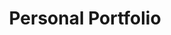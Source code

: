 ---
title: "Personal Portfolio"
description: "My personal website built with Next.js and Tailwind CSS."
status: "Completed"
tags: ["Next.js", "Tailwind CSS", "React"]
link: "#"
github: "https://github.com/jorgemadson/jorgemadson.github.io"
image: "/placeholder.svg?height=200&width=400"
featured: false
order: 5
---